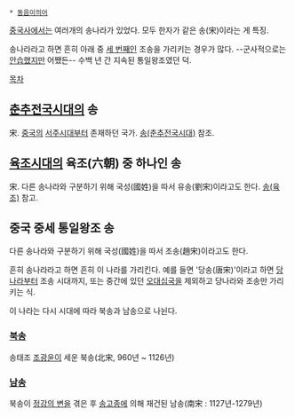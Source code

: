  * [[동음이의어]]

[[중국사]]에서는 여러개의 송나라가 있었다. 모두 한자가 같은 송(宋)이라는 게 특징.

송나라라고 하면 흔히 아래 중 [[#s-3|세 번째]]인 조송을 가리키는 경우가 많다. --군사적으로는 [[안습]]했지만 어쨌든-- 수백 년 간 지속된 통일왕조였던 덕.

[[목차]]

== [[춘추전국시대]]의 송 ==

宋. [[중국]]의 [[서주]]시대부터 존재하던 국가. [[송(춘추전국시대)]] 참조.

== [[육조시대]]의 육조(六朝) 중 하나인 송 ==

宋. 다른 송나라와 구분하기 위해 국성(國姓)을 따서 유송(劉宋)이라고도 한다. [[송(육조)]] 참고.

== 중국 중세 통일왕조 송 ==

다른 송나라와 구분하기 위해 국성(國姓)을 따서 조송(趙宋)이라고도 한다.

흔히 송나라라고 하면 흔히 이 나라를 가리킨다. 예를 들면 '당송(唐宋)'이라고 하면 [[당(통일왕조)|당나라]]부터 조송 시대까지, 또는 중간에 있던 [[오대십국]]을 제외하고 당나라와 조송만 가리키는 식.

이 나라는 다시 시대에 따라 북송과 남송으로 나뉜다.

=== [[북송]] ===

송태조 [[조광윤]]이 세운 북송(北宋, 960년 ~ 1126년)

=== [[남송]] ===

북송이 [[정강의 변]]을 겪은 후 [[송고종]]에 의해 재건된 남송(南宋 : 1127년-1279년)
